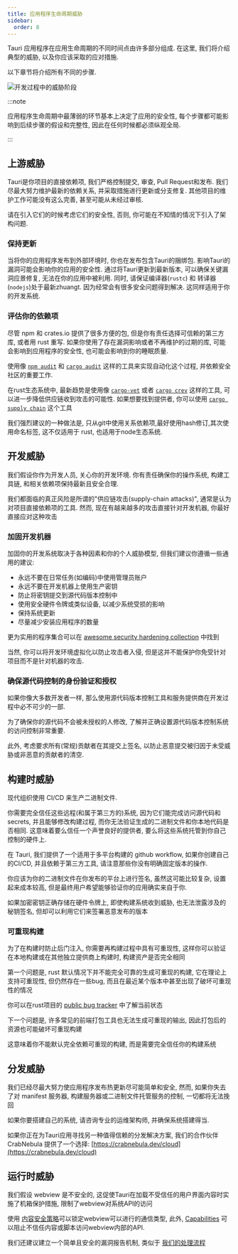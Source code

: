 ```yaml
---
title: 应用程序生命周期威胁
sidebar:
  order: 8
---
```


Tauri 应用程序在应用生命周期的不同时间点由许多部分组成. 在这里, 我们将介绍典型的威胁, 以及你应该采取的应对措施.

以下章节将介绍所有不同的步骤.

![开发过程中的威胁阶段](@assets/concept/application-flow-simple.svg)

:::note

应用程序生命周期中最薄弱的环节基本上决定了应用的安全性, 每个步骤都可能影响到后续步骤的假设和完整性, 因此在任何时候都必须纵观全局.

:::

## 上游威胁

Tauri是你项目的直接依赖项, 我们严格控制提交, 审查, Pull Request和发布.
我们尽最大努力维护最新的依赖关系, 并采取措施进行更新或分支修复. 其他项目的维护工作可能没有这么完善, 甚至可能从未经过审核.

请在引入它们的时候考虑它们的安全性, 否则, 你可能在不知情的情况下引入了架构问题.

### 保持更新

当将你的应用程序发布到外部环境时, 你也在发布包含Tauri的捆绑包.
影响Tauri的漏洞可能会影响你的应用的安全性.
通过将Tauri更新到最新版本, 可以确保关键漏洞应景修复, 无法在你的应用中被利用.
同时, 请保证编译器(`rustc`) 和 转译器(`nodejs`)处于最新zhuangt.
因为经常会有很多安全问题得到解决.
这同样适用于你的开发系统.

### 评估你的依赖项

尽管 npm 和 crates.io 提供了很多方便的包,
但是你有责任选择可信赖的第三方库, 或者用 rust 重写.
如果你使用了存在漏洞影响或者不再维护的过期的库, 可能会影响到应用程序的安全性, 也可能会影响到你的睡眠质量.

使用像 [`npm audit`](https://docs.npmjs.com/cli/v10/commands/npm-audit)
和 [`cargo audit`](https://crates.io/crates/cargo-audit) 这样的工具来实现自动化这个过程, 并依赖安全社区的重要工作.

在rust生态系统中, 最新趋势是使用像 [`cargo-vet`](https://github.com/mozilla/cargo-vet)
或者 [`cargo crev`](https://github.com/crev-dev/cargo-crev) 这样的工具, 可以进一步降低供应链收到攻击的可能性.
如果想要找到提供者, 你可以使用 [`cargo supply chain`](https://github.com/rust-secure-code/cargo-supply-chain) 这个工具

我们强烈建议的一种做法是, 只从git中使用关系依赖项,最好使用hash修订,其次使用命名标签, 这不仅适用于 rust, 也适用于node生态系统.

## 开发威胁

我们假设你作为开发人员, 关心你的开发环境.
你有责任确保你的操作系统, 构建工具链, 和相关依赖项保持最新且安全合理.

我们都面临的真正风险是所谓的"供应链攻击(supply-chain attacks)", 通常是认为对项目直接依赖项的工具.
然而, 现在有越来越多的攻击直接针对开发机器, 你最好直接应对这种攻击

### 加固开发机器

加固你的开发系统取决于各种因素和你的个人威胁模型, 但我们建议你遵循一些通用的建议:

- 永远不要在日常任务(如编码)中使用管理员账户
- 永远不要在开发机器上使用生产密钥
- 防止将密钥提交到源代码版本控制中
- 使用安全硬件令牌或类似设备, 以减少系统受损的影响
- 保持系统更新
- 尽量减少安装应用程序的数量

更为实用的程序集合可以在 [awesome security hardening collection](https://github.com/decalage2/awesome-security-hardening) 中找到

当然, 你可以将开发环境虚拟化以防止攻击者入侵, 但是这并不能保护你免受针对项目而不是针对机器的攻击.

### 确保源代码控制的身份验证和授权

如果你像大多数开发者一样, 那么使用源代码版本控制工具和服务提供商在开发过程中必不可少的一部.

为了确保你的源代码不会被未授权的人修改, 了解并正确设置源代码版本控制系统的访问控制非常重要.

此外, 考虑要求所有(常规)贡献者在其提交上签名, 以防止恶意提交被归因于未受威胁或非恶意的贡献者的清空.

## 构建时威胁

现代组织使用 CI/CD 来生产二进制文件.

你需要完全信任这些远程(和属于第三方的)系统, 因为它们能完成访问源代码和secrets, 并且能够修改构建过程,
而你无法验证生成的二进制文件和你本地代码是否相同.
这意味着要么信任一个声誉良好的提供者, 要么将这些系统托管到你自己控制的硬件上.

在 Tauri, 我们提供了一个适用于多平台构建的 github workflow,
如果你创建自己的CI/CD, 并且依赖于第三方工具, 请注意那些你没有明确固定版本的操作.

你应该为你的二进制文件在你发布的平台上进行签名,
虽然这可能比较复杂, 设置起来成本较高, 但是最终用户希望能够验证你的应用确实来自于你.

如果加密密钥正确存储在硬件令牌上, 即使构建系统收到威胁, 也无法泄露涉及的秘钥签名, 但却可以利用它们来签署恶意发布的版本

### 可重现构建

为了在构建时防止后门注入, 你需要再构建过程中具有可重现性, 这样你可以验证在本地构建或在其他独立提供商上构建时, 构建资产是否完全相同

第一个问题是, rust 默认情况下并不能完全可靠的生成可重现的构建, 它在理论上支持可重现性, 但仍然存在一些bug, 而且在最近某个版本中甚至出现了破坏可重现性的情况

你可以在rust项目的 [public bug tracker](https://github.com/rust-lang/rust/labels/A-reproducibility) 中了解当前状态

下一个问题是, 许多常见的前端打包工具也无法生成可重现的输出, 因此打包后的资源也可能破坏可重现构建

这意味着你不能默认完全依赖可重现的构建, 而是需要完全信任你的构建系统

## 分发威胁

我们已经尽最大努力使应用程序发布热更新尽可能简单和安全, 然而, 如果你失去了对 manifest 服务器, 构建服务器或二进制文件托管服务的控制, 一切都将无法挽回

如果你要搭建自己的系统, 请咨询专业的运维架构师, 并确保系统搭建得当.

如果你正在为Tauri应用寻找另一种值得信赖的分发解决方案, 我们的合作伙伴 CrabNebula 提供了一个选择: [https://crabnebula.dev/cloud](https://crabnebula.dev/cloud)

## 运行时威胁

我们假设 webview 是不安全的, 这促使Tauri在加载不受信任的用户界面内容时实施了机箱保护措施, 限制了webview对系统API的访问

使用 [内容安全策略](/zh-cn/security/csp/)可以锁定webview可以进行的通信类型,
此外, [Capabilities](/zh-cn/security/capabilities/) 可以阻止不信任内容或脚本访问webview内部的API.

我们还建议建立一个简单且安全的漏洞报告机制, 类似于 [我们的处理流程](/zh-cn/security#coordinated-disclosure)
